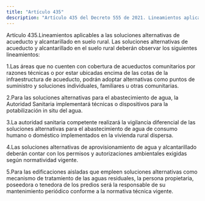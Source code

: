 ```yaml
---
title: "Artículo 435"
description: "Artículo 435 del Decreto 555 de 2021. Lineamientos aplicables a las soluciones alternativas de acueducto y alcantarillado en suelo rural."
---
```


Artículo 435.Lineamientos aplicables a las soluciones alternativas de acueducto y alcantarillado en suelo rural. Las soluciones alternativas de acueducto y alcantarillado en el suelo rural deberán observar los siguientes lineamientos:
 
1.Las áreas que no cuenten con cobertura de acueductos comunitarios por razones técnicas o por estar ubicadas encima de las cotas de la infraestructura de acueducto, podrán adoptar alternativas como puntos de suministro y soluciones individuales, familiares u otras comunitarias.
 
2.Para las soluciones alternativas para el abastecimiento de agua, la Autoridad Sanitaria implementará técnicas o dispositivos para la potabilización in situ del agua.
 
3.La autoridad sanitaria competente realizará la vigilancia diferencial de las soluciones alternativas para el abastecimiento de agua de consumo humano o doméstico implementados en la vivienda rural dispersa.
 
4.Las soluciones alternativas de aprovisionamiento de agua y alcantarillado deberán contar con los permisos y autorizaciones ambientales exigidas según normatividad vigente.
 
5.Para las edificaciones aisladas que empleen soluciones alternativas como mecanismo de tratamiento de las aguas residuales, la persona propietaria, poseedora o tenedora de los predios será la responsable de su mantenimiento periódico conforme a la normativa técnica vigente.